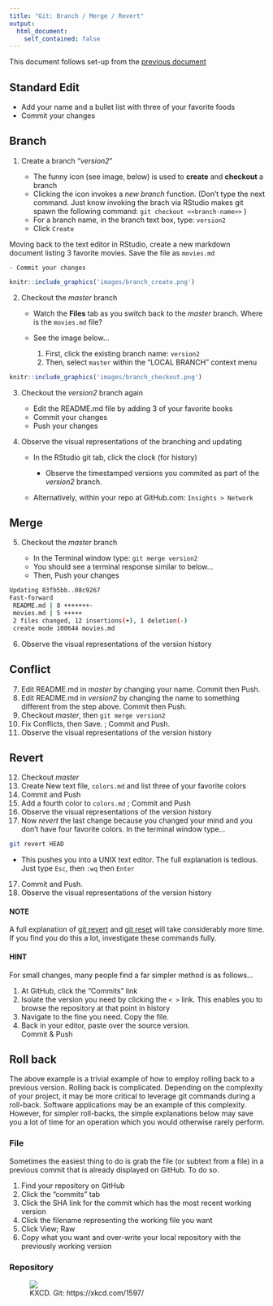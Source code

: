 ```yaml
---
title: "Git: Branch / Merge / Revert"
output: 
  html_document:
    self_contained: false
---
```


This document follows set-up from the [previous document](handson.html)

## Standard Edit

- Add your name and a bullet list with three of your favorite foods
- Commit your changes

## Branch
1. Create a branch "*version2*"

    - The funny icon (see image, below) is used to **create** and **checkout** a branch
    - Clicking the icon invokes a *new branch* function.  (Don't type the next command.  Just know invoking the brach via RStudio makes git spawn the following command: `git checkout <<branch-name>>` )
    - For a branch name, in the branch text box, type:  `version2`
    - Click `Create`

Moving back to the text editor in RStudio, create a new markdown document listing 3 favorite movies.  Save the file as `movies.md`

    - Commit your changes
    
```r
knitr::include_graphics('images/branch_create.png')
```
    
2. Checkout the *master* branch

    - Watch the **Files** tab as you switch back to the *master* branch.  Where is the `movies.md` file?
    - See the image below...
    
        1. First, click the existing branch name:  `version2`
        1. Then, select `master` within the "LOCAL BRANCH" context menu

```r
knitr::include_graphics('images/branch_checkout.png')
```

3. Checkout the *version2* branch again

    - Edit the README.md file by adding 3 of your favorite books
    - Commit your changes
    - Push your changes
    
4. Observe the visual representations of the branching and updating  

    - In the RStudio git tab, click the clock (for history)  
    
        - Observe the timestamped versions you commited as part of the *version2* branch.  
        
    - Alternatively, within your repo at GitHub.com: `Insights > Network`

## Merge
    
5. Checkout the *master* branch

    - In the Terminal window type:  `git merge version2`
    - You should see a terminal response similar to below...
    - Then, Push your changes
    
``` bash
Updating 83fb5bb..08c9267
Fast-forward
 README.md | 8 +++++++-
 movies.md | 5 +++++
 2 files changed, 12 insertions(+), 1 deletion(-)
 create mode 100644 movies.md

```

6. Observe the visual representations of the version history

## Conflict

7. Edit README.md in *master* by changing your name. Commit then Push.
8. Edit README.md in *version2* by changing the name to something different from the step above. Commit then Push.
9. Checkout *master*, then `git merge version2`
10. Fix Conflicts, then Save. ; Commit and Push.
1. Observe the visual representations of the version history

## Revert

12. Checkout *master*
12. Create New text file, `colors.md` and list three of your favorite colors
13. Commit and Push
14. Add a fourth color to `colors.md` ; Commit and Push
15. Observe the visual representations of the version history
16. Now *revert* the last change because you changed your mind and you don't have four favorite colors.  In the terminal window type...

``` bash
git revert HEAD
```

- This pushes you into a UNIX text editor.  The full explanation is tedious.  Just type `Esc`, then `:wq` then `Enter`

17. Commit and Push.
1. Observe the visual representations of the version history


#### NOTE 

A full explanation of [git revert](https://git-scm.com/docs/git-revert) and [git reset](https://git-scm.com/docs/git-reset) will take considerably more time.  If you find you do this a lot, investigate these commands fully.  

#### HINT  

For small changes, many people find a far simpler method is as follows...
    
1. At GitHub, click the "Commits" link
1. Isolate the version you need by clicking the `< >` link.  This enables you to browse the repository at that point in history
1. Navigate to the fine you need.  Copy the file.
1. Back in your editor, paste over the source version.  
Commit & Push


## Roll back

The above example is a trivial example of how to employ rolling back to a previous version.  Rolling back is complicated.  Depending on the complexity of your project, it may be more critical to leverage git commands during a roll-back.  Software applications may be an example of this complexity.  However, for simpler roll-backs, the simple explanations below may save you a lot of time for an operation which you would otherwise rarely perform.

### File

Sometimes the easiest thing to do is grab the file (or subtext from a file) in a previous commit that is already displayed on GitHub.  To do so.

1. Find your repository on GitHub
1. Click the "commits" tab
1. Click the SHA link for the commit which has the most recent working version
1. Click the filename representing the working file you want
1. Click View; Raw
1. Copy what you want and over-write your local repository with the previously working version

###  Repository

<figure>![](https://imgs.xkcd.com/comics/git.png)<figcaption>KXCD.  Git:  https://xkcd.com/1597/</figcaption></figure><br>

    
    
